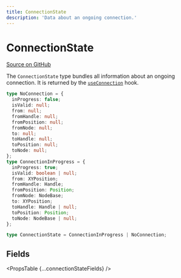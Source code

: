 ```yaml
---
title: ConnectionState
description: 'Data about an ongoing connection.'
---
```



# ConnectionState

[Source on GitHub](https://github.com/xyflow/xyflow/blob/v11/packages/core/src/types/general.ts/#L57)

The `ConnectionState` type bundles all information about an ongoing connection. It is returned by the [`useConnection`](/api-reference/hooks/use-connection) hook.

```ts
type NoConnection = {
  inProgress: false;
  isValid: null;
  from: null;
  fromHandle: null;
  fromPosition: null;
  fromNode: null;
  to: null;
  toHandle: null;
  toPosition: null;
  toNode: null;
};
type ConnectionInProgress = {
  inProgress: true;
  isValid: boolean | null;
  from: XYPosition;
  fromHandle: Handle;
  fromPosition: Position;
  fromNode: NodeBase;
  to: XYPosition;
  toHandle: Handle | null;
  toPosition: Position;
  toNode: NodeBase | null;
};

type ConnectionState = ConnectionInProgress | NoConnection;
```

## Fields

<PropsTable {...connectionStateFields} />
